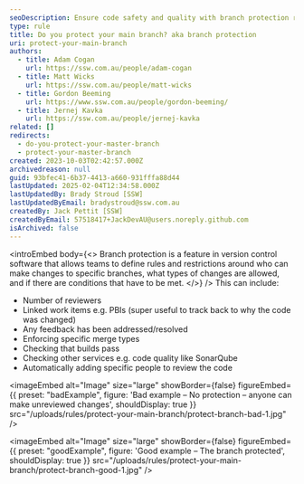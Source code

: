 ```yaml
---
seoDescription: Ensure code safety and quality with branch protection rules in Git.
type: rule
title: Do you protect your main branch? aka branch protection
uri: protect-your-main-branch
authors:
  - title: Adam Cogan
    url: https://ssw.com.au/people/adam-cogan
  - title: Matt Wicks
    url: https://ssw.com.au/people/matt-wicks
  - title: Gordon Beeming
    url: https://www.ssw.com.au/people/gordon-beeming/
  - title: Jernej Kavka
    url: https://ssw.com.au/people/jernej-kavka
related: []
redirects:
  - do-you-protect-your-master-branch
  - protect-your-master-branch
created: 2023-10-03T02:42:57.000Z
archivedreason: null
guid: 93bfec41-6b37-4413-a660-931fffa88d44
lastUpdated: 2025-02-04T12:34:58.000Z
lastUpdatedBy: Brady Stroud [SSW]
lastUpdatedByEmail: bradystroud@ssw.com.au
createdBy: Jack Pettit [SSW]
createdByEmail: 57518417+JackDevAU@users.noreply.github.com
isArchived: false
---
```


<introEmbed
  body={<>
Branch protection is a feature in version control software that allows teams to define rules and restrictions around who can make changes to specific branches, what types of changes are allowed, and if there are conditions that have to be met.
  </>}
/>
This can include:

* Number of reviewers
* Linked work items e.g. PBIs (super useful to track back to why the code was changed)
* Any feedback has been addressed/resolved
* Enforcing specific merge types
* Checking that builds pass
* Checking other services e.g. code quality like SonarQube
* Automatically adding specific people to review the code

<imageEmbed
  alt="Image"
  size="large"
  showBorder={false}
  figureEmbed={{
    preset: "badExample",
    figure: 'Bad example – No protection – anyone can make unreviewed changes',
    shouldDisplay: true
  }}
  src="/uploads/rules/protect-your-main-branch/protect-branch-bad-1.jpg"
/>

<imageEmbed
  alt="Image"
  size="large"
  showBorder={false}
  figureEmbed={{
    preset: "goodExample",
    figure: 'Good example – The branch protected',
    shouldDisplay: true
  }}
  src="/uploads/rules/protect-your-main-branch/protect-branch-good-1.jpg"
/>
